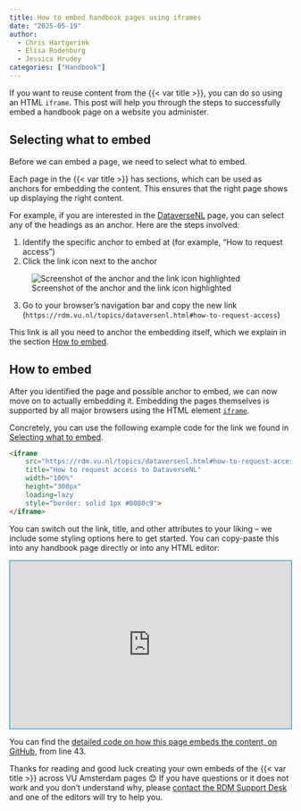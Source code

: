 ```yaml
---
title: How to embed handbook pages using iframes
date: "2025-05-19"
author:
  - Chris Hartgerink
  - Elisa Rodenburg
  - Jessica Hrudey
categories: ["Handbook"]
---
```


If you want to reuse content from the {{< var title >}}, you can do so using an HTML `iframe`. This post will help you through the steps to successfully embed a handbook page on a website you administer.

## Selecting what to embed

Before we can embed a page, we need to select what to embed.

Each page in the {{< var title >}} has sections, which can be used as anchors for embedding the content. This ensures that the right page shows up displaying the right content.

For example, if you are interested in the [DataverseNL](../topics/dataversenl.qmd) page, you can select any of the headings as an anchor. Here are the steps involved:

1. Identify the specific anchor to embed at (for example, "How to request access")
2. Click the link icon next to the anchor

![Screenshot of the anchor and the link icon highlighted](/public/Screenshot 2025-05-08 at 10.49.51.png)

3. Go to your browser's navigation bar and copy the new link (`https://rdm.vu.nl/topics/dataversenl.html#how-to-request-access`)

This link is all you need to anchor the embedding itself, which we explain in the section [How to embed](#how-to-embed).

## How to embed

After you identified the page and possible anchor to embed, we can now move on to actually embedding it. Embedding the pages themselves is supported by all major browsers using the HTML element [`iframe`](https://developer.mozilla.org/en-US/docs/Web/HTML/Reference/Elements/iframe).

Concretely, you can use the following example code for the link we found in [Selecting what to embed](#selecting-what-to-embed).

```html
<iframe
    src="https://rdm.vu.nl/topics/dataversenl.html#how-to-request-access"
    title="How to request access to DataverseNL"
    width="100%"
    height="300px"
    loading=lazy
    style="border: solid 1px #0080c9">
</iframe>
```

You can switch out the link, title, and other attributes to your liking – we include some styling options here to get started. You can copy-paste this into any handbook page directly or into any HTML editor:

<iframe
    src="https://rdm.vu.nl/topics/dataversenl.html#how-to-request-access"
    title="How to request access to DataverseNL"
    width="100%"
    height="300px"
    loading=lazy
    style="border: solid 1px #0080c9; overflow: hidden;">
</iframe>

You can find the [detailed code on how this page embeds the content, on GitHub](https://github.com/ubvu/open-handbook/blob/main/blog/2025-05-15embed-iframe.qmd#L43), from line 43.

Thanks for reading and good luck creating your own embeds of the {{< var title >}} across VU Amsterdam pages 😊 If you have questions or it does not work and you don't understand why, please [contact the RDM Support Desk](rdm@vu.nl) and one of the editors will try to help you.
